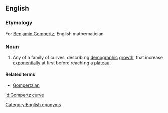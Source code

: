 ==English==
{{wikipedia|Gompertz function}}

===Etymology===
For [[w:Benjamin Gompertz|Benjamin Gompertz]], English mathematician

===Noun===
{{en-noun|head=[[Gompertz]] [[curve]]}}

#{{mathematics}} Any of a family of curves, describing [[demographic]] [[growth]], that increase [[exponentially]] at first before reaching a [[plateau]].

====Related terms====
*[[Gompertzian]]

[[Category:English eponyms]]

[[id:Gompertz curve]]